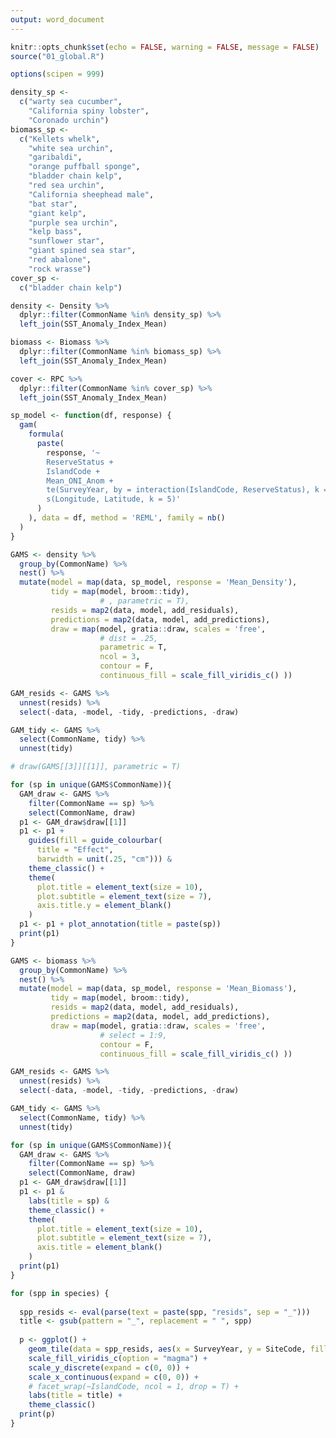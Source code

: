 ```yaml
---
output: word_document
---
```


```r
knitr::opts_chunk$set(echo = FALSE, warning = FALSE, message = FALSE)
source("01_global.R")

options(scipen = 999)

density_sp <- 
  c("warty sea cucumber", 
    "California spiny lobster",
    "Coronado urchin") 
biomass_sp <- 
  c("Kellets whelk",
    "white sea urchin",
    "garibaldi",
    "orange puffball sponge",
    "bladder chain kelp",
    "red sea urchin",
    "California sheephead male",
    "bat star",
    "giant kelp",
    "purple sea urchin",
    "kelp bass",
    "sunflower star",
    "giant spined sea star",
    "red abalone",
    "rock wrasse")
cover_sp <- 
  c("bladder chain kelp")
```

```r
density <- Density %>%  
  dplyr::filter(CommonName %in% density_sp) %>% 
  left_join(SST_Anomaly_Index_Mean)

biomass <- Biomass %>%  
  dplyr::filter(CommonName %in% biomass_sp) %>% 
  left_join(SST_Anomaly_Index_Mean)

cover <- RPC %>%  
  dplyr::filter(CommonName %in% cover_sp) %>% 
  left_join(SST_Anomaly_Index_Mean)
```

```r


sp_model <- function(df, response) {
  gam(
    formula(
      paste(
        response, '~
        ReserveStatus +
        IslandCode +
        Mean_ONI_Anom +
        te(SurveyYear, by = interaction(IslandCode, ReserveStatus), k = 6) +
        s(Longitude, Latitude, k = 5)'
      )
    ), data = df, method = 'REML', family = nb()
  )
}
```


```r
GAMS <- density %>%
  group_by(CommonName) %>%
  nest() %>%
  mutate(model = map(data, sp_model, response = 'Mean_Density'),
         tidy = map(model, broom::tidy),
                    # , parametric = T),
         resids = map2(data, model, add_residuals),
         predictions = map2(data, model, add_predictions),
         draw = map(model, gratia::draw, scales = 'free', 
                    # dist = .25,
                    parametric = T,
                    ncol = 3,
                    contour = F,
                    continuous_fill = scale_fill_viridis_c() ))

GAM_resids <- GAMS %>%
  unnest(resids) %>% 
  select(-data, -model, -tidy, -predictions, -draw)

GAM_tidy <- GAMS %>% 
  select(CommonName, tidy) %>% 
  unnest(tidy)

```

```r
# draw(GAMS[[3]][[1]], parametric = T)
```


```r
for (sp in unique(GAMS$CommonName)){
  GAM_draw <- GAMS %>% 
    filter(CommonName == sp) %>% 
    select(CommonName, draw) 
  p1 <- GAM_draw$draw[[1]]
  p1 <- p1 +
    guides(fill = guide_colourbar(
      title = "Effect",
      barwidth = unit(.25, "cm"))) &
    theme_classic() +
    theme(
      plot.title = element_text(size = 10),
      plot.subtitle = element_text(size = 7),
      axis.title.y = element_blank()
    )
  p1 <- p1 + plot_annotation(title = paste(sp))
  print(p1)
}

```






```r
GAMS <- biomass %>%
  group_by(CommonName) %>%
  nest() %>%
  mutate(model = map(data, sp_model, response = 'Mean_Biomass'),
         tidy = map(model, broom::tidy),
         resids = map2(data, model, add_residuals),
         predictions = map2(data, model, add_predictions),
         draw = map(model, gratia::draw, scales = 'free', 
                    # select = 1:9, 
                    contour = F,
                    continuous_fill = scale_fill_viridis_c() ))

GAM_resids <- GAMS %>%
  unnest(resids) %>% 
  select(-data, -model, -tidy, -predictions, -draw)

GAM_tidy <- GAMS %>% 
  select(CommonName, tidy) %>% 
  unnest(tidy)

```

```r
for (sp in unique(GAMS$CommonName)){
  GAM_draw <- GAMS %>% 
    filter(CommonName == sp) %>% 
    select(CommonName, draw) 
  p1 <- GAM_draw$draw[[1]]
  p1 <- p1 &
    labs(title = sp) &
    theme_classic() +
    theme(
      plot.title = element_text(size = 10),
      plot.subtitle = element_text(size = 7),
      axis.title = element_blank()
    )
  print(p1)
}

```
















```r
for (spp in species) {
  
  spp_resids <- eval(parse(text = paste(spp, "resids", sep = "_")))
  title <- gsub(pattern = "_", replacement = " ", spp) 
    
  p <- ggplot() +
    geom_tile(data = spp_resids, aes(x = SurveyYear, y = SiteCode, fill = residuals)) +
    scale_fill_viridis_c(option = "magma") +
    scale_y_discrete(expand = c(0, 0)) +
    scale_x_continuous(expand = c(0, 0)) +
    # facet_wrap(~IslandCode, ncol = 1, drop = T) +
    labs(title = title) +
    theme_classic()
  print(p)
}
```

